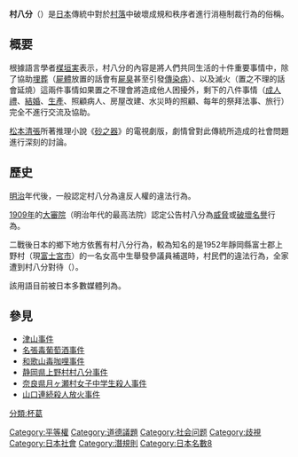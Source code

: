 <!-- {{japanese|japanese=村八分|kana=むらはちぶ|romaji=Murahachibu}} -->

'''村八分'''（{{jpn|j=村八分|hg=むらはちぶ|rm=mura hachibu}}）是[[日本|日本]]傳統中對於[[村落|村落]]中破壞成規和秩序者進行消極制裁行為的俗稱。

==概要==
根據語言學者[[楳垣実|楳垣実]]表示，村八分的內容是將人們共同生活的十件重要事情中，除了協助[[埋葬|埋葬]]（[[屍體|屍體]]放置的話會有[[屍臭|屍臭]]甚至引發[[傳染病|傳染病]]）、以及滅火（置之不理的話會延燒）這兩件事情如果置之不理會將造成他人困擾外，剩下的八件事情（[[成人禮|成人禮]]、[[結婚|結婚]]、[[生產|生產]]、照顧病人、房屋改建、水災時的照顧、每年的祭拜法事、旅行）完全不進行交流及協助。

[[松本清張|松本清張]]所著推理小說《[[砂之器|砂之器]]》的電視劇版，劇情曾對此傳統所造成的社會問題進行深刻的討論。

==歷史==
[[明治|明治]]年代後，一般認定村八分為違反人權的違法行為。

[[1909年|1909年]]的[[大審院|大審院]]（明治年代的最高法院）認定公告村八分為[[威脅|威脅]]或[[破壞名譽|破壞名譽]]行為。

二戰後日本的鄉下地方依舊有村八分行為，較為知名的是1952年靜岡縣富士郡上野村（現[[富士宮市|富士宮市]]）的一名女高中生舉發參議員補選時，村民們的違法行為，全家遭到村八分對待（{{link-ja|靜岡縣上野村村八分事件|静岡県上野村村八分事件}}）。

該用語目前被日本多數媒體列為{{link-ja|禁止播出用語|放送禁止用語|禁語}}。

== 參見 ==
* [[津山事件|津山事件]]
* [[名張毒葡萄酒事件|名張毒葡萄酒事件]]
* [[和歌山毒咖哩事件|和歌山毒咖哩事件]]
* [[静岡県上野村村八分事件|静岡県上野村村八分事件]]
* [[奈良県月ヶ瀬村女子中学生殺人事件|奈良県月ヶ瀬村女子中学生殺人事件]]
* [[山口連続殺人放火事件|山口連続殺人放火事件]]

[[Category:平等權|Category:平等權]]
[[Category:道德議題|Category:道德議題]]
[[Category:社会问题|Category:社会问题]]
[[Category:歧視|Category:歧視]]
[[Category:日本社會|Category:日本社會]]
[[Category:潛規則|Category:潛規則]]
[[Category:日本名數8|Category:日本名數8]]
[[分類:杯葛|分類:杯葛]]
